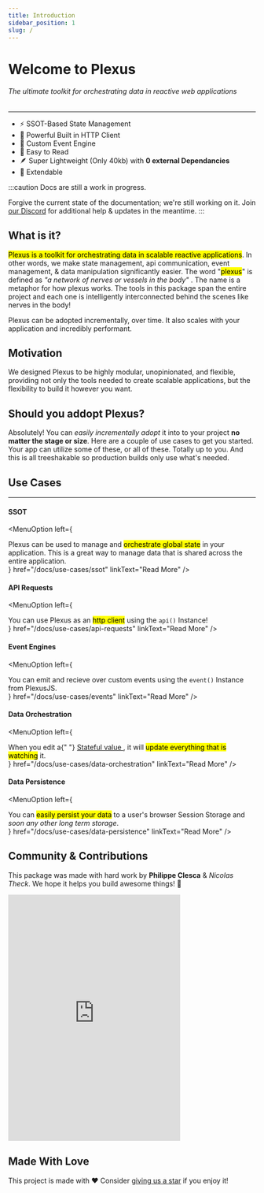 ```yaml
---
title: Introduction
sidebar_position: 1
slug: /
---
```



# Welcome to Plexus

###### The ultimate toolkit for orchestrating data in reactive web applications

<hr className="hr" />

<div className="pb-5">
	<Badges />
</div>

<ul className="list">
	<li>⚡️ SSOT-Based State Management </li>
	<li>📡 Powerful Built in HTTP Client </li>
	<li>🚌 Custom Event Engine </li>
	<li>📜 Easy to Read </li>
	<li>
		🪶 Super Lightweight (Only 40kb) with <strong>0 external Dependancies</strong>
	</li>
	<li>🔌 Extendable </li>
</ul>

:::caution Docs are still a work in progress.

Forgive the current state of the documentation; we're still working on it. Join [our Discord](https://discord.gg/kWJ2kVnykH) for additional help & updates in the meantime.
:::

## What is it?

<mark>Plexus is a toolkit for orchestrating data in scalable reactive applications</mark>. In other words, we make state management, api
communication, event management, & data manipulation significantly easier. The word "<mark>plexus</mark>" is defined as <i>
	"a network of nerves or vessels in the body"
</i>. The name is a metaphor for how plexus works. The tools in this package span the entire project and each one is intelligently interconnected behind
the scenes like nerves in the body!

Plexus can be adopted incrementally, over time. It also scales with your application and incredibly performant.

## Motivation

We designed Plexus to be highly modular, unopinionated, and flexible, providing not only the tools needed to create scalable applications, but the flexibility to build it however you want.

## Should you addopt Plexus?

Absolutely! You can <em>easily incrementally adopt</em> it into to your project <strong>no matter the stage or size</strong>.
Here are a couple of use cases to get you started. Your app can utilize some of these, or all of these. Totally up to you. And this is all treeshakable so production builds only use what's needed.

## Use Cases

---

#### SSOT

<MenuOption
	left={
		<div>
			Plexus can be used to manage and <mark>orchestrate global state</mark> in your application. This is a great way to manage data that is
			shared across the entire application.
		</div>
	}
	href="/docs/use-cases/ssot"
	linkText="Read More"
/>

#### API Requests

<MenuOption
	left={
		<div>
			You can use Plexus as an <mark>http client</mark> using the <code>api()</code> Instance!
		</div>
	}
	href="/docs/use-cases/api-requests"
	linkText="Read More"
/>

#### Event Engines

<MenuOption
	left={
		<div>
			You can emit and recieve over custom events using the <code>event()</code> Instance from PlexusJS.
		</div>
	}
	href="/docs/use-cases/events"
	linkText="Read More"
/>

#### Data Orchestration

<MenuOption
	left={
		<div>
			When you edit a{" "}
			<a className="" href="/docs/getting-started/concepts#internal-terms">
				Stateful value
			</a>
			, it will <mark>update everything that is watching</mark> it.
		</div>
	}
	href="/docs/use-cases/data-orchestration"
	linkText="Read More"
/>

#### Data Persistence

<MenuOption
	left={
		<div>
			You can <mark>easily persist your data</mark> to a user's browser Session Storage and <i>soon any other long term storage</i>.
		</div>
	}
	href="/docs/use-cases/data-persistence"
	linkText="Read More"
/>

## Community & Contributions

This package was made with hard work by <strong>Philippe Clesca</strong> & <em>Nicolas Theck</em>. We hope it helps you build awesome things! 🚀

<iframe
	src="https://discord.com/widget?id=941858479793123358&theme=dark"
	width="350"
	height="500"
	allowtransparency="true"
	frameborder="0"
	sandbox="allow-popups allow-popups-to-escape-sandbox allow-same-origin allow-scripts"
></iframe>

## Made With Love

This project is made with ❤️ Consider [giving us a star](https://github.com/PlexusJS/plexus) if you enjoy it!

